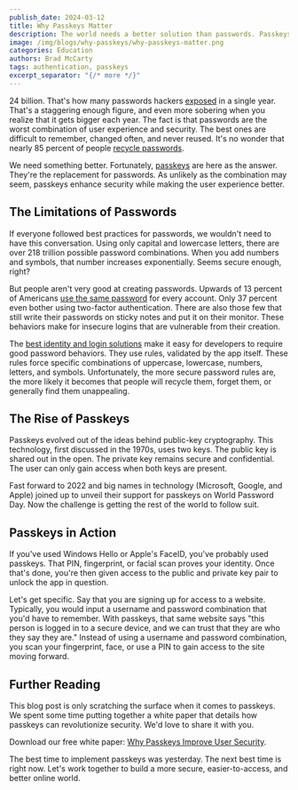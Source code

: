 ```yaml
---
publish_date: 2024-03-12
title: Why Passkeys Matter
description: The world needs a better solution than passwords. Passkeys improve security while also being easier to use.
image: /img/blogs/why-passkeys/why-passkeys-matter.png
categories: Education
authors: Brad McCarty
tags: authentication, passkeys
excerpt_separator: "{/* more */}"
---
```

24 billion. That's how many passwords hackers [exposed](https://us.norton.com/blog/privacy/password-statistics#:~:text=Before%20diving%20into%20the%20nitty,%2C%20weak%2C%20or%20reused%20passwords.) in a single year. That's a staggering enough figure, and even more sobering when you realize that it gets bigger each year. The fact is that passwords are the worst combination of user experience and security. The best ones are difficult to remember, changed often, and never reused. It's no wonder that nearly 85 percent of people [recycle passwords](https://bitwarden.com/blog/a-closer-look-at-password-statistics/#:~:text=Here%20are%20some%20of%20findings,and%20names%20of%20loved%20ones).

We need something better. Fortunately, [passkeys](/guides/what-is-a-passkey) are here as the answer. They're the replacement for passwords. As unlikely as the combination may seem, passkeys enhance security while making the user experience better.

## The Limitations of Passwords

If everyone followed best practices for passwords, we wouldn't need to have this conversation. Using only capital and lowercase letters, there are over 218 trillion possible password combinations. When you add numbers and symbols, that number increases exponentially. Seems secure enough, right?

But people aren't very good at creating passwords. Upwards of 13 percent of Americans [use the same password](https://explodingtopics.com/blog/password-stats) for every account. Only 37 percent even bother using two-factor authentication. There are also those few that still write their passwords on sticky notes and put it on their monitor. These behaviors make for insecure logins that are vulnerable from their creation.

The [best identity and login solutions](/docs/customize/look-and-feel/client-side-password-rule-validation) make it easy for developers to require good password behaviors. They use rules, validated by the app itself. These rules force specific combinations of uppercase, lowercase, numbers, letters, and symbols. Unfortunately, the more secure password rules are, the more likely it becomes that people will recycle them, forget them, or generally find them unappealing.

## The Rise of Passkeys

Passkeys evolved out of the ideas behind public-key cryptography. This technology, first discussed in the 1970s, uses two keys. The public key is shared out in the open. The private key remains secure and confidential. The user can only gain access when both keys are present.

Fast forward to 2022 and big names in technology (Microsoft, Google, and Apple) joined up to unveil their support for passkeys on World Password Day. Now the challenge is getting the rest of the world to follow suit.

## Passkeys in Action

If you've used Windows Hello or Apple's FaceID, you've probably used passkeys. That PIN, fingerprint, or facial scan proves your identity. Once that's done, you're then given access to the public and private key pair to unlock the app in question.

Let's get specific. Say that you are signing up for access to a website. Typically, you would input a username and password combination that you'd have to remember. With passkeys, that same website says "this person is logged in to a secure device, and we can trust that they are who they say they are." Instead of using a username and password combination, you scan your fingerprint, face, or use a PIN to gain access to the site moving forward.

## Further Reading

This blog post is only scratching the surface when it comes to passkeys. We spent some time putting together a white paper that details how passkeys can revolutionize security. We'd love to share it with you.

Download our free white paper: [Why Passkeys Improve User Security](/tech-papers/why-passkeys-improve-user-security-how-to-implement-them/?utm_medium=organic&utm_source=blog&utm_campaign=passkeys_whitepaper).

The best time to implement passkeys was yesterday. The next best time is right now. Let's work together to build a more secure, easier-to-access, and better online world.

